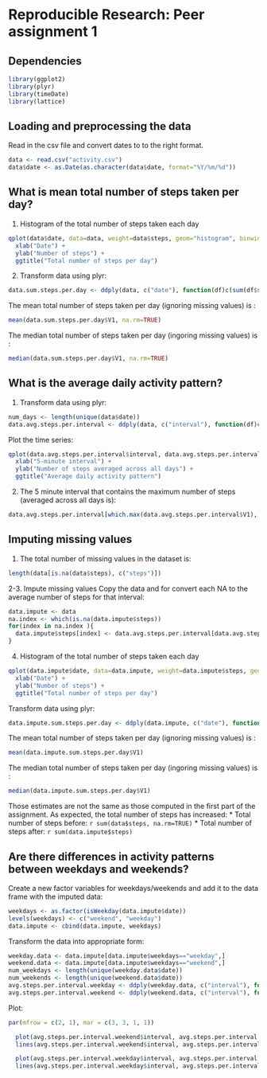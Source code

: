Reproducible Research: Peer assignment 1
========================================================

## Dependencies
```r
library(ggplot2)
library(plyr)
library(timeDate)
library(lattice)
```

## Loading and preprocessing the data

Read in the csv file and convert dates to to the right format.
```r
data <- read.csv("activity.csv")
data$date <- as.Date(as.character(data$date, format="%Y/%m/%d"))
```

## What is mean total number of steps taken per day?

1. Histogram of the total number of steps taken each day
```r
qplot(data$date, data=data, weight=data$steps, geom="histogram", binwidth = 1) + 
  xlab("Date") + 
  ylab("Number of steps") + 
  ggtitle("Total number of steps per day")
```

2. Transform data using plyr:
```r
data.sum.steps.per.day <- ddply(data, c("date"), function(df)c(sum(df$steps, na.rm=TRUE)))
```

The mean total number of steps taken per day (ignoring missing values) is :
```r
mean(data.sum.steps.per.day$V1, na.rm=TRUE)
```
The median total number of steps taken per day (ingoring missing values) is : 
```r
median(data.sum.steps.per.day$V1, na.rm=TRUE)
```

## What is the average daily activity pattern?

1. Transform data using plyr:
```r
num_days <- length(unique(data$date))
data.avg.steps.per.interval <- ddply(data, c("interval"), function(df)c(sum(df$steps, na.rm=TRUE)/num_days))
```

Plot the time series:
```r
qplot(data.avg.steps.per.interval$interval, data.avg.steps.per.interval$V1, geom="line") + 
  xlab("5-minute interval") + 
  ylab("Number of steps averaged across all days") + 
  ggtitle("Average daily activity pattern")
```

2. The 5 minute interval that contains the maximum number of steps (averaged across all days is):
```r
data.avg.steps.per.interval[which.max(data.avg.steps.per.interval$V1), c("interval")]
```

## Imputing missing values

1. The total number of missing values in the dataset is:
```r
length(data[is.na(data$steps), c("steps")])
```

2-3. Impute missing values
Copy the data and for convert each NA to the average number of steps for that interval:
```r
data.impute <- data
na.index <- which(is.na(data.impute$steps))
for(index in na.index ){
  data.impute$steps[index] <- data.avg.steps.per.interval[data.avg.steps.per.interval$interval==data.impute$interval[index] , c("V1")]
}
```


4. Histogram of the total number of steps taken each day
```r
qplot(data.impute$date, data=data.impute, weight=data.impute$steps, geom="histogram", binwidth = 1) + 
  xlab("Date") + 
  ylab("Number of steps") + 
  ggtitle("Total number of steps per day")
```

Transform data using plyr:
```r
data.impute.sum.steps.per.day <- ddply(data.impute, c("date"), function(df)c(sum(df$steps)))
```

The mean total number of steps taken per day (ignoring missing values) is :
```r
mean(data.impute.sum.steps.per.day$V1)
```
The median total number of steps taken per day (ingoring missing values) is : 
```r
median(data.impute.sum.steps.per.day$V1)
```

Those estimates are not the same as those computed in the first part of the assignment.
As expected, the total number of steps has increased:
* Total number of steps before: `r sum(data$steps, na.rm=TRUE)`
* Total number of steps after: `r sum(data.impute$steps)`


## Are there differences in activity patterns between weekdays and weekends?

Create a new factor variables for weekdays/weekends and add it to the data frame with the imputed data:
```r
weekdays <- as.factor(isWeekday(data.impute$date))
levels(weekdays) <- c("weekend", "weekday")
data.impute <- cbind(data.impute, weekdays)

```

Transform the data into appropriate form:
```r
weekday.data <- data.impute[data.impute$weekdays=="weekday",]
weekend.data <- data.impute[data.impute$weekdays=="weekend",]
num_weekdays <- length(unique(weekday.data$date))
num_weekends <- length(unique(weekend.data$date))
avg.steps.per.interval.weekday <- ddply(weekday.data, c("interval"), function(df)c(sum(df$steps, na.rm=TRUE)/num_weekdays))
avg.steps.per.interval.weekend <- ddply(weekend.data, c("interval"), function(df)c(sum(df$steps, na.rm=TRUE)/num_weekends))
```

Plot:
```r
par(mfrow = c(2, 1), mar = c(3, 3, 1, 1))

  plot(avg.steps.per.interval.weekend$interval, avg.steps.per.interval.weekend$V1, type="n", xlab="Interval", ylab="Average number of steps across all days", main = "Weekend")
  lines(avg.steps.per.interval.weekend$interval, avg.steps.per.interval.weekend$V1, col="blue")

  plot(avg.steps.per.interval.weekday$interval, avg.steps.per.interval.weekday$V1, type="n", xlab="Interval", ylab="Average number of steps across all days", main = "Weekdays")
  lines(avg.steps.per.interval.weekday$interval, avg.steps.per.interval.weekday$V1, col="blue")
```

